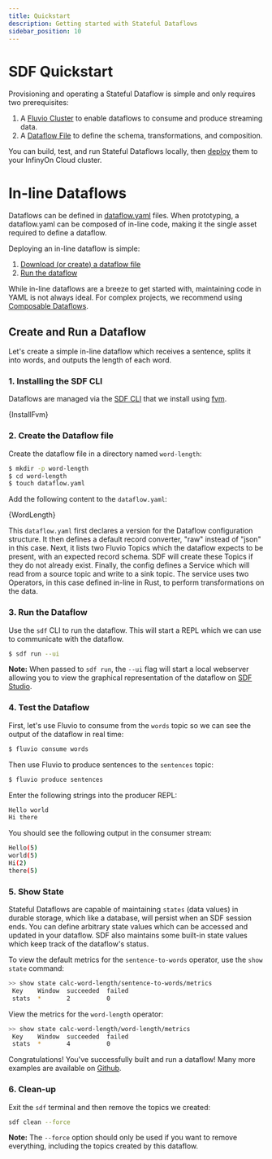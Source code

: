 ```yaml
---
title: Quickstart
description: Getting started with Stateful Dataflows
sidebar_position: 10
---
```




# SDF Quickstart

Provisioning and operating a Stateful Dataflow is simple and only requires two prerequisites:

1. A [Fluvio Cluster] to enable dataflows to consume and produce streaming data.
2. A [Dataflow File][dataflow-yaml] to define the schema, transformations, and composition.

You can build, test, and run Stateful Dataflows locally, then [deploy] them to your InfinyOn Cloud cluster.

# In-line Dataflows

Dataflows can be defined in [dataflow.yaml][dataflow-yaml] files. When prototyping, a dataflow.yaml can be composed of in-line code, making it the single asset required to define a dataflow.

Deploying an in-line dataflow is simple:

1. [Download (or create) a dataflow file](#2-create-the-dataflow-file)
2. [Run the dataflow](#3-run-the-dataflow)

While in-line dataflows are a breeze to get started with, maintaining code in YAML is not always ideal. For complex projects, we recommend using [Composable Dataflows].

## Create and Run a Dataflow

Let's create a simple in-line dataflow which receives a sentence, splits it into words, and outputs the length of each word.

### 1. Installing the SDF CLI

Dataflows are managed via the [SDF CLI] that we install using [fvm].

<CodeBlock language="bash">{InstallFvm}</CodeBlock>

### 2. Create the Dataflow file

Create the dataflow file in a directory named `word-length`:

```bash
$ mkdir -p word-length
$ cd word-length
$ touch dataflow.yaml
```

Add the following content to the `dataflow.yaml`:

<CodeBlock language="yaml">{WordLength}</CodeBlock>

This `dataflow.yaml` first declares a version for the Dataflow configuration structure. It then defines a default record converter, "raw" instead of "json" in this case. Next, it lists two Fluvio Topics which the dataflow expects to be present, with an expected record schema. SDF will create these Topics if they do not already exist. Finally, the config defines a Service which will read from a source topic and write to a sink topic. The service uses two Operators, in this case defined in-line in Rust, to perform transformations on the data.

### 3. Run the Dataflow

Use the `sdf` CLI to run the dataflow. This will start a REPL which we can use to communicate with the dataflow.

```bash
$ sdf run --ui
```

**Note:** When passed to `sdf run`, the `--ui` flag will start a local webserver allowing you to view the graphical representation of the dataflow on [SDF Studio].

### 4. Test the Dataflow

First, let's use Fluvio to consume from the `words` topic so we can see the output of the dataflow in real time:

```bash copy="fl"
$ fluvio consume words
```

Then use Fluvio to produce sentences to the `sentences` topic:

```bash copy="fl"
$ fluvio produce sentences
```

Enter the following strings into the producer REPL:

```bash
Hello world
Hi there
```

You should see the following output in the consumer stream:

```bash
Hello(5)
world(5)
Hi(2)
there(5)
```

### 5. Show State

Stateful Dataflows are capable of maintaining `states` (data values) in durable storage, which like a database, will persist when an SDF session ends. You can define arbitrary state values which can be accessed and updated in your dataflow. SDF also maintains some built-in state values which keep track of the dataflow's status.

To view the default metrics for the `sentence-to-words` operator, use the `show state` command:

```bash copy="fl"
>> show state calc-word-length/sentence-to-words/metrics
 Key    Window  succeeded  failed
 stats  *       2          0
```

View the metrics for the `word-length` operator:

```bash copy="fl"
>> show state calc-word-length/word-length/metrics
 Key    Window  succeeded  failed
 stats  *       4          0
```

Congratulations! You've successfully built and run a dataflow! Many more examples are available on [Github].

### 6. Clean-up

Exit the `sdf` terminal and then remove the topics we created:

```bash
sdf clean --force
```

**Note:** The `--force` option should only be used if you want to remove everything, including the topics created by this dataflow.

[Infinyon Hub]: /docs/hub/overview
[fvm]: /docs/fluvio/fvm/introduction
[Composable Dataflows]: composition/overview.mdx
[dataflow-yaml]: concepts/dataflow-yaml.mdx
[deploy]: deployment.mdx
[Github]: https://github.com/infinyon/stateful-dataflows-examples/
[Example Workflows in github]: https://github.com/infinyon/stateful-dataflows-examples
[Fluvio Cluster]: /docs/fluvio/quickstart#start-a-cluster
[SDF CLI]: cli/index.mdx
[SDF Studio]: /sdf/studio.mdx
